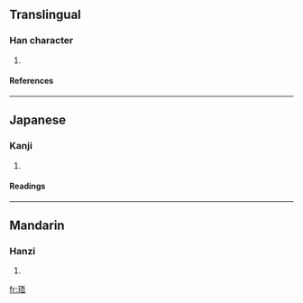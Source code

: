 ==Translingual==
===Han character===
{{Han char|rn=96|rad=玉|as=07|sn=11|four=1116<sub>1</sub>|canj=一土一一口 (MGMMR)}}
# {{defn|Han|sort=玉07}}
====References====
{{Han ref|kx=0732.110|dkj=20993|dj=1143.120|hdz=21115.030|uh=73F8|ud=29688|bh=D66C|bd=54892}}

----
==Japanese==
===Kanji===
{{ja-kanji|grade=|rs=玉07}}
# {{defn|Japanese}} 
====Readings====
{{ja-readings|on=[[ご]] (go)|kun=}}

----
==Mandarin==
===Hanzi===
{{cmn-hanzi|pin=[[wú]] (wu2)|wg=wu<sup>2</sup>}}
# {{defn|Mandarin}}

[[fr:珸]]